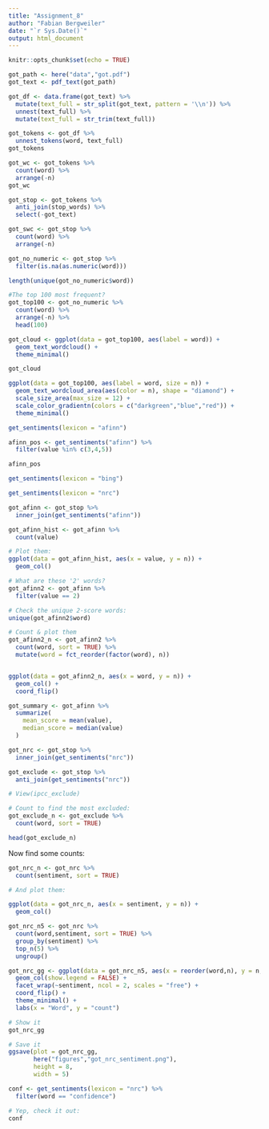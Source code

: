 ---
title: "Assignment_8"
author: "Fabian Bergweiler"
date: "`r Sys.Date()`"
output: html_document
---

```{r setup, include=FALSE}
knitr::opts_chunk$set(echo = TRUE)
```



```{r get-document}
got_path <- here("data","got.pdf")
got_text <- pdf_text(got_path)
```



```{r split-lines}
got_df <- data.frame(got_text) %>% 
  mutate(text_full = str_split(got_text, pattern = '\\n')) %>% 
  unnest(text_full) %>% 
  mutate(text_full = str_trim(text_full))
```



```{r tokenize}
got_tokens <- got_df %>% 
  unnest_tokens(word, text_full)
got_tokens
```

```{r count-words}
got_wc <- got_tokens %>% 
  count(word) %>% 
  arrange(-n)
got_wc
```

```{r stopwords}
got_stop <- got_tokens %>% 
  anti_join(stop_words) %>% 
  select(-got_text)
```

```{r count-words2}
got_swc <- got_stop %>% 
  count(word) %>% 
  arrange(-n)
```

```{r skip-numbers}
got_no_numeric <- got_stop %>% 
  filter(is.na(as.numeric(word)))
```

```{r wordcloud-prep}
length(unique(got_no_numeric$word))

#The top 100 most frequent?
got_top100 <- got_no_numeric %>% 
  count(word) %>% 
  arrange(-n) %>% 
  head(100)
```


```{r wordcloud}
got_cloud <- ggplot(data = got_top100, aes(label = word)) +
  geom_text_wordcloud() +
  theme_minimal()

got_cloud
```


```{r wordcloud-pro}
ggplot(data = got_top100, aes(label = word, size = n)) +
  geom_text_wordcloud_area(aes(color = n), shape = "diamond") +
  scale_size_area(max_size = 12) +
  scale_color_gradientn(colors = c("darkgreen","blue","red")) +
  theme_minimal()
```


```{r afinn}
get_sentiments(lexicon = "afinn")

afinn_pos <- get_sentiments("afinn") %>% 
  filter(value %in% c(3,4,5))

afinn_pos
```


```{r bing}
get_sentiments(lexicon = "bing")
```


```{r nrc}
get_sentiments(lexicon = "nrc")
```


```{r bind-afinn}
got_afinn <- got_stop %>% 
  inner_join(get_sentiments("afinn"))
```

```{r count-afinn}
got_afinn_hist <- got_afinn %>% 
  count(value)

# Plot them: 
ggplot(data = got_afinn_hist, aes(x = value, y = n)) +
  geom_col()
```

```{r afinn-2}
# What are these '2' words?
got_afinn2 <- got_afinn %>% 
  filter(value == 2)
```


```{r afinn-2-more}
# Check the unique 2-score words:
unique(got_afinn2$word)

# Count & plot them
got_afinn2_n <- got_afinn2 %>% 
  count(word, sort = TRUE) %>% 
  mutate(word = fct_reorder(factor(word), n))


ggplot(data = got_afinn2_n, aes(x = word, y = n)) +
  geom_col() +
  coord_flip()

```


```{r summarize-afinn}
got_summary <- got_afinn %>% 
  summarize(
    mean_score = mean(value),
    median_score = median(value)
  )
```


```{r bind-bing}
got_nrc <- got_stop %>% 
  inner_join(get_sentiments("nrc"))
```

```{r check-exclusions}
got_exclude <- got_stop %>% 
  anti_join(get_sentiments("nrc"))

# View(ipcc_exclude)

# Count to find the most excluded:
got_exclude_n <- got_exclude %>% 
  count(word, sort = TRUE)

head(got_exclude_n)
```


Now find some counts: 
```{r count-bing}
got_nrc_n <- got_nrc %>% 
  count(sentiment, sort = TRUE)

# And plot them:

ggplot(data = got_nrc_n, aes(x = sentiment, y = n)) +
  geom_col()
```


```{r count-nrc}
got_nrc_n5 <- got_nrc %>% 
  count(word,sentiment, sort = TRUE) %>% 
  group_by(sentiment) %>% 
  top_n(5) %>% 
  ungroup()

got_nrc_gg <- ggplot(data = got_nrc_n5, aes(x = reorder(word,n), y = n, fill = sentiment)) +
  geom_col(show.legend = FALSE) +
  facet_wrap(~sentiment, ncol = 2, scales = "free") +
  coord_flip() +
  theme_minimal() +
  labs(x = "Word", y = "count")

# Show it
got_nrc_gg

# Save it
ggsave(plot = got_nrc_gg, 
       here("figures","got_nrc_sentiment.png"), 
       height = 8, 
       width = 5)

```

```{r nrc-confidence}
conf <- get_sentiments(lexicon = "nrc") %>% 
  filter(word == "confidence")

# Yep, check it out:
conf
```


